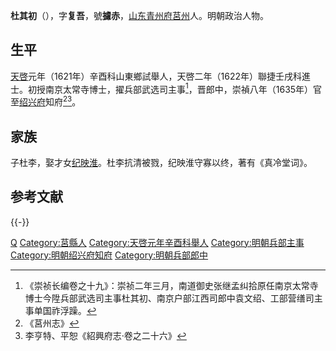 {{明清人物信息框
| 姓名 = 杜其初
| 原名 =
| 圖片名稱 = 
| 圖片大小 = 220px
| 圖片說明 = 
| 最高職務 = 浙江紹興府知府
| 國家 = 大明
| 爵位 =
| 籍貫 = [[山東|山東]][[青州府|青州府]][[莒州|莒州]]
| 族裔 = 
| 字號 = 字复吾，號攄赤
| 室名 = 
| 諡號 = 
| 出生日期 = 生年不詳
| 出生地點 = 
| 逝世日期 = 崇禎十三年（1640年）
| 逝世地點 = 
| 墓葬 =
| 配偶 =
| 親屬 = 
| 出身 = 
*天啓元年辛酉科山東鄉試舉人
*天啓二年聯捷壬戌科進士
| 經歷 = 
| 著作 =
}}

'''杜其初'''（{{bd|？||1640年||}}），字'''复吾'''，號'''攄赤'''，[[山东|山东]][[青州府|青州府]][[莒州|莒州]]人。明朝政治人物。

==生平==
[[天啓|天啓]]元年（1621年）辛酉科山東鄉試舉人，天啓二年（1622年）聯捷壬戌科進士。初授南京太常寺博士，擢兵部武选司主事<ref>《崇祯长编卷之十九》：崇祯二年三月，南道御史张继孟纠拾原任南京太常寺博士今陞兵部武选司主事杜其初、南京户部江西司郎中袁文绍、工部营缮司主事单国祚浮躁。</ref>，晋郎中，崇禎八年（1635年）官至[[绍兴府|绍兴府]]知府<ref>《莒州志》</ref><ref>李亨特、平恕《紹興府志·卷之二十六》</ref>。

== 家族 ==
子杜李，娶才女[[纪映淮|纪映淮]]。杜李抗清被戮，纪映淮守寡以终，著有《真冷堂词》。

==参考文献==
{{reflist}}

{{-}}
{{start box}}
{{s-off}}
{{s-before|[[黃絅|黃絅]]}}
{{s-title|[[明朝|明朝]][[浙江承宣佈政使司|浙江]][[紹興府|紹興府]]知府|<small>崇禎八年－崇禎十一年<br>（1635年－1638年）</small>}}
{{s-after|[[王期昇|王期昇]]}}
{{end box}}

{{天啓二年壬戌科殿試金榜}}

{{Authority control}}

{{DEFAULTSORT:Du杜}}
[[Category:杜姓|Q]]
[[Category:莒縣人|Category:莒縣人]]
[[Category:天啓元年辛酉科舉人|Category:天啓元年辛酉科舉人]]
[[Category:明朝兵部主事|Category:明朝兵部主事]]
[[Category:明朝绍兴府知府|Category:明朝绍兴府知府]]
[[Category:明朝兵部郎中|Category:明朝兵部郎中]]